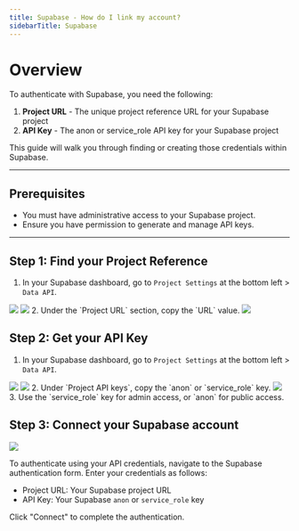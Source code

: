 ```yaml
---
title: Supabase - How do I link my account?
sidebarTitle: Supabase
---
```


# Overview

To authenticate with Supabase, you need the following:
1. **Project URL** - The unique project reference URL for your Supabase project
2. **API Key** - The anon or service_role API key for your Supabase project

This guide will walk you through finding or creating those credentials within Supabase.

---

## Prerequisites
- You must have administrative access to your Supabase project.
- Ensure you have permission to generate and manage API keys.

---

## Step 1: Find your Project Reference
1. In your Supabase dashboard, go to `Project Settings` at the bottom left > `Data API`.
<img src="/integrations/all/supabase/project-settings.png" />
<img src="/integrations/all/supabase/data-api.png" />
2. Under the `Project URL` section, copy the `URL` value.
<img src="/integrations/all/supabase/credentials.png" />

## Step 2: Get your API Key
1. In your Supabase dashboard, go to `Project Settings` at the bottom left > `Data API`.
<img src="/integrations/all/supabase/project-settings.png" />
<img src="/integrations/all/supabase/data-api.png" />
2. Under `Project API keys`, copy the `anon` or `service_role` key.
<img src="/integrations/all/supabase/credentials.png" />
3. Use the `service_role` key for admin access, or `anon` for public access.


## Step 3: Connect your Supabase account

<img src="/integrations/all/supabase/form.png" />

To authenticate using your API credentials, navigate to the Supabase authentication form. Enter your credentials as follows:
- Project URL: Your Supabase project URL
- API Key: Your Supabase `anon` or `service_role` key

Click "Connect" to complete the authentication.